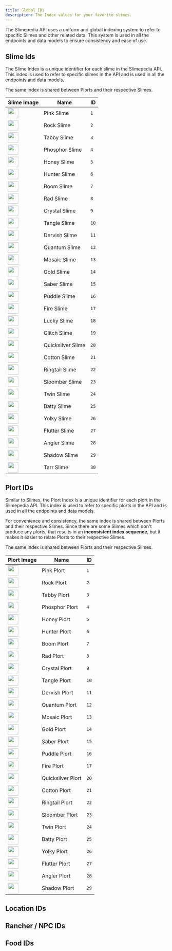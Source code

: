 ```yaml
---
title: Global IDs
description: The Index values for your favorite slimes.
---
```


The Slimepedia API uses a uniform and global indexing system to refer to specific Slimes and other related data. This system is used in all the endpoints and data models to ensure consistency and ease of use.

## Slime Ids
The Slime Index is a unique identifier for each slime in the Slimepedia API. This index is used to refer to specific slimes in the API and is used in all the endpoints and data models.

<Aside type='tip'>	
The same index is shared between Plorts and their respective Slimes.
</Aside>

| Slime Image                                             | Name            | ID   |
|---------------------------------------------------------|-----------------|------|
| <img src="https://raw.githubusercontent.com/caioabrahao/slimepedia-API/refs/heads/main/api/images/slimes/sr2/pink.webp" width="32" height="32"/> | Pink Slime      | `1`  |
| <img src="https://raw.githubusercontent.com/caioabrahao/slimepedia-API/refs/heads/main/api/images/slimes/sr2/rock.webp" width="32" height="32"/> | Rock Slime      | `2`  |
| <img src="https://raw.githubusercontent.com/caioabrahao/slimepedia-API/refs/heads/main/api/images/slimes/sr2/tabby.webp" width="32" height="32"/> | Tabby Slime     | `3`  |
| <img src="https://raw.githubusercontent.com/caioabrahao/slimepedia-API/refs/heads/main/api/images/slimes/sr2/phosphor.webp" width="32" height="32"/> | Phosphor Slime  | `4`  |
| <img src="https://raw.githubusercontent.com/caioabrahao/slimepedia-API/refs/heads/main/api/images/slimes/sr2/honey.webp" width="32" height="32"/> | Honey Slime     | `5`  |
| <img src="https://raw.githubusercontent.com/caioabrahao/slimepedia-API/refs/heads/main/api/images/slimes/sr2/hunter.webp" width="32" height="32"/> | Hunter Slime    | `6`  |
| <img src="https://raw.githubusercontent.com/caioabrahao/slimepedia-API/refs/heads/main/api/images/slimes/sr2/boom.webp" width="32" height="32"/> | Boom Slime      | `7`  |
| <img src="https://raw.githubusercontent.com/caioabrahao/slimepedia-API/refs/heads/main/api/images/slimes/sr2/rad.webp" width="32" height="32"/> | Rad Slime       | `8`  |
| <img src="https://raw.githubusercontent.com/caioabrahao/slimepedia-API/refs/heads/main/api/images/slimes/sr2/crystal.webp" width="32" height="32"/> | Crystal Slime   | `9`  |
| <img src="https://raw.githubusercontent.com/caioabrahao/slimepedia-API/refs/heads/main/api/images/slimes/sr2/tangle.webp" width="32" height="32"/> | Tangle Slime    | `10` |
| <img src="https://raw.githubusercontent.com/caioabrahao/slimepedia-API/refs/heads/main/api/images/slimes/sr2/dervish.webp" width="32" height="32"/> | Dervish Slime   | `11` |
| <img src="https://raw.githubusercontent.com/caioabrahao/slimepedia-API/refs/heads/main/api/images/slimes/sr2/quantum.webp" width="32" height="32"/> | Quantum Slime   | `12` |
| <img src="https://raw.githubusercontent.com/caioabrahao/slimepedia-API/refs/heads/main/api/images/slimes/sr1/mosaic.webp" width="32" height="32"/> | Mosaic Slime    | `13` |
| <img src="https://raw.githubusercontent.com/caioabrahao/slimepedia-API/refs/heads/main/api/images/slimes/sr2/gold.webp" width="32" height="32"/> | Gold Slime      | `14` |
| <img src="https://raw.githubusercontent.com/caioabrahao/slimepedia-API/refs/heads/main/api/images/slimes/sr2/saber.webp" width="32" height="32"/> | Saber Slime     | `15` |
| <img src="https://raw.githubusercontent.com/caioabrahao/slimepedia-API/refs/heads/main/api/images/slimes/sr2/puddle.webp" width="32" height="32"/> | Puddle Slime    | `16` |
| <img src="https://raw.githubusercontent.com/caioabrahao/slimepedia-API/refs/heads/main/api/images/slimes/sr2/fire.webp" width="32" height="32"/> | Fire Slime      | `17` |
| <img src="https://raw.githubusercontent.com/caioabrahao/slimepedia-API/refs/heads/main/api/images/slimes/sr2/lucky.webp" width="32" height="32"/> | Lucky Slime     | `18` |
| <img src="https://raw.githubusercontent.com/caioabrahao/slimepedia-API/refs/heads/main/api/images/slimes/sr1/glitch.webp" width="32" height="32"/> | Glitch Slime    | `19` |
| <img src="https://raw.githubusercontent.com/caioabrahao/slimepedia-API/refs/heads/main/api/images/slimes/sr1/quicksilver.webp" width="32" height="32"/> | Quicksilver Slime | `20` |
| <img src="https://raw.githubusercontent.com/caioabrahao/slimepedia-API/refs/heads/main/api/images/slimes/sr2/cotton.webp" width="32" height="32"/> | Cotton Slime    | `21` |
| <img src="https://raw.githubusercontent.com/caioabrahao/slimepedia-API/refs/heads/main/api/images/slimes/sr2/ringtail.webp" width="32" height="32"/> | Ringtail Slime  | `22` |
| <img src="https://raw.githubusercontent.com/caioabrahao/slimepedia-API/refs/heads/main/api/images/slimes/sr2/sloomber.webp" width="32" height="32"/> | Sloomber Slime  | `23` |
| <img src="https://raw.githubusercontent.com/caioabrahao/slimepedia-API/refs/heads/main/api/images/slimes/sr2/twin.webp" width="32" height="32"/> | Twin Slime      | `24` |
| <img src="https://raw.githubusercontent.com/caioabrahao/slimepedia-API/refs/heads/main/api/images/slimes/sr2/batty.webp" width="32" height="32"/> | Batty Slime     | `25` |
| <img src="https://raw.githubusercontent.com/caioabrahao/slimepedia-API/refs/heads/main/api/images/slimes/sr2/yolky.webp" width="32" height="32"/> | Yolky Slime     | `26` |
| <img src="https://raw.githubusercontent.com/caioabrahao/slimepedia-API/refs/heads/main/api/images/slimes/sr2/flutter.webp" width="32" height="32"/> | Flutter Slime   | `27` |
| <img src="https://raw.githubusercontent.com/caioabrahao/slimepedia-API/refs/heads/main/api/images/slimes/sr2/angler.webp" width="32" height="32"/> | Angler Slime    | `28` |
| <img src="https://raw.githubusercontent.com/caioabrahao/slimepedia-API/refs/heads/main/api/images/slimes/sr2/shadow.webp" width="32" height="32"/> | Shadow Slime    | `29` |
| <img src="https://raw.githubusercontent.com/caioabrahao/slimepedia-API/refs/heads/main/api/images/slimes/sr2/tarr.webp" width="32" height="32"/> | Tarr Slime      | `30` |


## Plort IDs
Similar to Slimes, the Plort Index is a unique identifier for each plort in the Slimepedia API. This index is used to refer to specific plorts in the API and is used in all the endpoints and data models.

For convenience and consistency, the same index is shared between Plorts and their respective Slimes. Since there are some Slimes which don't produce any plorts, that results in an **inconsistent index sequence**, but it makes it easier to relate Plorts to their respective Slimes.

<Aside type='tip'>
The same index is shared between Plorts and their respective Slimes.
</Aside>

| Plort Image | Name   | ID |
| --- | --- | --- |
| <img src="https://raw.githubusercontent.com/caioabrahao/slimepedia-API/refs/heads/main/api/images/plorts/sr2/pink.webp" width="32px"/> | Pink Plort | `1` |
| <img src="https://raw.githubusercontent.com/caioabrahao/slimepedia-API/refs/heads/main/api/images/plorts/sr2/rock.webp" width="32px"/> | Rock Plort | `2` |
| <img src="https://raw.githubusercontent.com/caioabrahao/slimepedia-API/refs/heads/main/api/images/plorts/sr2/tabby.webp" width="32px"/> | Tabby Plort | `3` |
| <img src="https://raw.githubusercontent.com/caioabrahao/slimepedia-API/refs/heads/main/api/images/plorts/sr2/phosphor.webp" width="32px"/> | Phosphor Plort | `4` |
| <img src="https://raw.githubusercontent.com/caioabrahao/slimepedia-API/refs/heads/main/api/images/plorts/sr2/honey.webp" width="32px"/> | Honey Plort | `5` |
| <img src="https://raw.githubusercontent.com/caioabrahao/slimepedia-API/refs/heads/main/api/images/plorts/sr2/hunter.webp" width="32px"/> | Hunter Plort | `6` |
| <img src="https://raw.githubusercontent.com/caioabrahao/slimepedia-API/refs/heads/main/api/images/plorts/sr2/boom.webp" width="32px"/> | Boom Plort | `7` |
| <img src="https://raw.githubusercontent.com/caioabrahao/slimepedia-API/refs/heads/main/api/images/plorts/sr1/rad.webp" width="32px"/> | Rad Plort | `8` |
| <img src="https://raw.githubusercontent.com/caioabrahao/slimepedia-API/refs/heads/main/api/images/plorts/sr2/crystal.webp" width="32px"/> | Crystal Plort | `9` |
| <img src="https://raw.githubusercontent.com/caioabrahao/slimepedia-API/refs/heads/main/api/images/plorts/sr2/tangle.webp" width="32px"/> | Tangle Plort | `10` |
| <img src="https://raw.githubusercontent.com/caioabrahao/slimepedia-API/refs/heads/main/api/images/plorts/sr2/dervish.webp" width="32px"/> | Dervish Plort | `11` |
| <img src="https://raw.githubusercontent.com/caioabrahao/slimepedia-API/refs/heads/main/api/images/plorts/sr1/quantum.webp" width="32px"/> | Quantum Plort | `12` |
| <img src="https://raw.githubusercontent.com/caioabrahao/slimepedia-API/refs/heads/main/api/images/plorts/sr1/mosaic.webp" width="32px"/> | Mosaic Plort | `13` |
| <img src="https://raw.githubusercontent.com/caioabrahao/slimepedia-API/refs/heads/main/api/images/plorts/sr2/gold.webp" width="32px"/> | Gold Plort | `14` |
| <img src="https://raw.githubusercontent.com/caioabrahao/slimepedia-API/refs/heads/main/api/images/plorts/sr2/saber.webp" width="32px"/> | Saber Plort | `15` |
| <img src="https://raw.githubusercontent.com/caioabrahao/slimepedia-API/refs/heads/main/api/images/plorts/sr2/puddle.webp" width="32px"/> | Puddle Plort | `16` |
| <img src="https://raw.githubusercontent.com/caioabrahao/slimepedia-API/refs/heads/main/api/images/plorts/sr2/fire.webp" width="32px"/> | Fire Plort | `17` |
| <img src="https://raw.githubusercontent.com/caioabrahao/slimepedia-API/refs/heads/main/api/images/plorts/sr1/quicksilver.webp" width="32px"/> | Quicksilver Plort | `20` |
| <img src="https://raw.githubusercontent.com/caioabrahao/slimepedia-API/refs/heads/main/api/images/plorts/sr2/cotton.webp" width="32px"/> | Cotton Plort | `21` |
| <img src="https://raw.githubusercontent.com/caioabrahao/slimepedia-API/refs/heads/main/api/images/plorts/sr2/ringtail.webp" width="32px"/> | Ringtail Plort | `22` |
| <img src="https://raw.githubusercontent.com/caioabrahao/slimepedia-API/refs/heads/main/api/images/plorts/sr2/sloomber.webp" width="32px"/> | Sloomber Plort | `23` |
| <img src="https://raw.githubusercontent.com/caioabrahao/slimepedia-API/refs/heads/main/api/images/plorts/sr2/twin.webp" width="32px"/> | Twin Plort | `24` |
| <img src="https://raw.githubusercontent.com/caioabrahao/slimepedia-API/refs/heads/main/api/images/plorts/sr2/batty.webp" width="32px"/> | Batty Plort | `25` |
| <img src="https://raw.githubusercontent.com/caioabrahao/slimepedia-API/refs/heads/main/api/images/plorts/sr2/yolky.webp" width="32px"/> | Yolky Plort | `26` |
| <img src="https://raw.githubusercontent.com/caioabrahao/slimepedia-API/refs/heads/main/api/images/plorts/sr2/flutter.webp" width="32px"/> | Flutter Plort | `27` |
| <img src="https://raw.githubusercontent.com/caioabrahao/slimepedia-API/refs/heads/main/api/images/plorts/sr2/angler.webp" width="32px"/> | Angler Plort | `28` |
| <img src="https://raw.githubusercontent.com/caioabrahao/slimepedia-API/refs/heads/main/api/images/plorts/sr2/shadow.webp" width="32px"/> | Shadow Plort | `29` |


## Location IDs

## Rancher / NPC IDs

## Food IDs